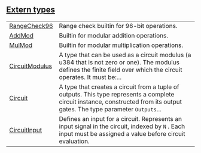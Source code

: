 
## [Extern types](./core-circuit-extern_types)

| | |
|:---|:---|
| [RangeCheck96](./core-circuit-RangeCheck96) | Range check builtin for 96-bit operations. |
| [AddMod](./core-circuit-AddMod) | Builtin for modular addition operations. |
| [MulMod](./core-circuit-MulMod) | Builtin for modular multiplication operations. |
| [CircuitModulus](./core-circuit-CircuitModulus) | A type that can be used as a circuit modulus (a u384 that is not zero or one). The modulus defines the finite field over which the circuit operates. It must be:... |
| [Circuit](./core-circuit-Circuit) | A type that creates a circuit from a tuple of outputs. This type represents a complete circuit instance, constructed from its output gates. The type parameter `Outputs`... |
| [CircuitInput](./core-circuit-CircuitInput) | Defines an input for a circuit. Represents an input signal in the circuit, indexed by `N` . Each input must be assigned a value before circuit evaluation. |
